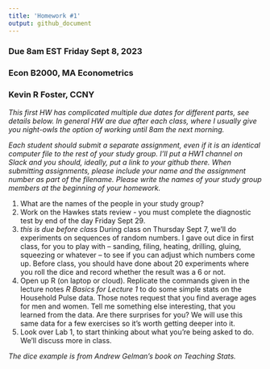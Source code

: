 ---
title: 'Homework #1'
output: github_document
---
### Due 8am EST Friday Sept 8, 2023 
### Econ B2000, MA Econometrics
### Kevin R Foster, CCNY

*This first HW has complicated multiple due dates for different parts, see details below.  In general HW are due after each class, where I usually give you night-owls the option of working until 8am the next morning.*

*Each student should submit a separate assignment, even if it is an identical computer file to the rest of your study group. I'll put a HW1 channel on Slack and you should, ideally, put a link to your github there. When submitting assignments, please include your name and the assignment number as part of the filename. Please write the names of your study group members at the beginning of your homework.*


1. What are the names of the people in your study group?
2. Work on the Hawkes stats review - you must complete the diagnostic test by end of the day Friday Sept 29.
3.	*this is due before class* During class on Thursday Sept 7, we'll do experiments on sequences of random numbers. I gave out dice in first class, for you to play with -- sanding, filing, heating, drilling, gluing, squeezing or whatever -- to see if you can adjust which numbers come up. Before class, you should have done about 20 experiments where you roll the dice and record whether the result was a 6 or not. 
4.	Open up R (on laptop or cloud). Replicate the commands given in the lecture notes *R Basics for Lecture 1* to do some simple stats on the Household Pulse data.  Those notes request that you find average ages for men and women. Tell me something else interesting, that you learned from the data. Are there surprises for you? We will use this same data for a few exercises so it's worth getting deeper into it.
5.  Look over Lab 1, to start thinking about what you're being asked to do. We'll discuss more in class.


*The dice example is from Andrew Gelman's book on Teaching Stats.*

